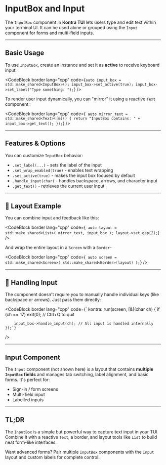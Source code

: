 # InputBox and Input

The `InputBox` component in **Kontra TUI** lets users type and edit text within your terminal UI. It can be used alone or grouped using the `Input` component for forms and multi-field inputs.

---

## Basic Usage

To use `InputBox`, create an instance and set it as **active** to receive keyboard input:

<CodeBlock
  border
  lang="cpp"
  code={`
    auto input_box = std::make_shared<InputBox>();
    input_box->set_active(true);
    input_box->set_label("Type something: ");
    `}
/>

To render user input dynamically, you can "mirror" it using a reactive `Text` component:

<CodeBlock
  border
  lang="cpp"
  code={`
    auto mirror_text = std::make_shared<Text>([&]() {
        return "InputBox contains: " + input_box->get_text();
    });`}
/>

---

## Features & Options

You can customize `InputBox` behavior:

- `.set_label(...)` - sets the label of the input
- `.set_wrap_enabled(true)` - enables text wrapping
- `.set_active(true)` - makes the input box focused by default
- `.handle_input(char)` - handles backspace, arrows, and character input
- `.get_text()` - retrieves the current user input

---

## 🧱 Layout Example

You can combine input and feedback like this:

<CodeBlock
  border
  lang="cpp"
  code={`
    auto layout = std::make_shared<List>(
        mirror_text,
        input_box
    );
    layout->set_gap(2);`}
/>

And wrap the entire layout in a `Screen` with a `Border`-

<CodeBlock
  border
  lang="cpp"
  code={`
    auto screen = std::make_shared<Screen>(
        std::make_shared<Border>(layout)
    );`}
/>

---

## 🔁 Handling Input

The component doesn't require you to manually handle individual keys (like backspace or arrows). Just pass them directly:

<CodeBlock border 
  lang="cpp"
  code={`
    kontra::run(screen, [&](char ch) {
        if (ch == 17) exit(0); // Ctrl+Q to quit

        input_box->handle_input(ch); // All input is handled internally
    });`}

/>

---

## Input Component

The `Input` component (not shown here) is a layout that contains **multiple `InputBox` fields** and manages tab switching, label alignment, and basic forms. It's perfect for:

- Sign-in / form screens
- Multi-field input
- Labelled inputs

---

## TL;DR

The `InputBox` is a simple but powerful way to capture text input in your TUI. Combine it with a reactive `Text`, a border, and layout tools like `List` to build neat form-like interfaces.

Want advanced forms? Pair multiple `InputBox` components with the `Input` layout and custom labels for complete control.
